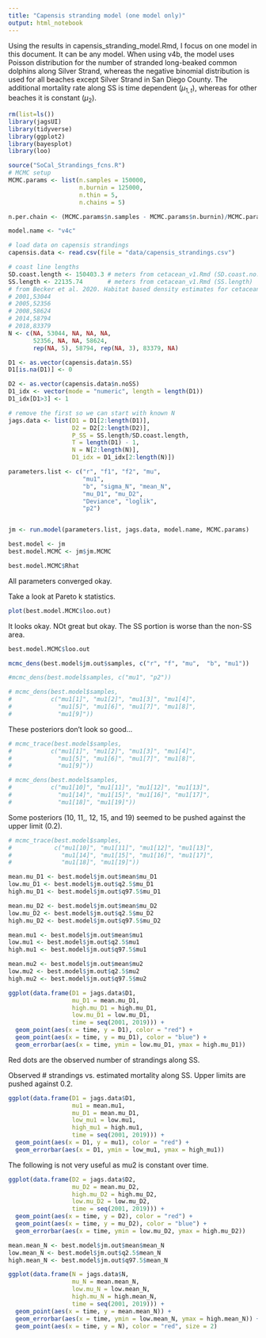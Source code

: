 ```yaml
---
title: "Capensis stranding model (one model only)"
output: html_notebook
---
```


Using the results in capensis_stranding_model.Rmd, I focus on one model in this document. It can be any model. When using v4b, the model uses Poisson distribution for the number of stranded long-beaked common dolphins along Silver Strand, whereas the negative binomial distribution is used for all beaches except Silver Strand in San Diego County. The additional mortality rate along SS is time dependent ($\mu_{1,t}$), whereas for other beaches it is constant ($\mu_2$).


```r
rm(list=ls())
library(jagsUI)
library(tidyverse)
library(ggplot2)
library(bayesplot)
library(loo)

source("SoCal_Strandings_fcns.R")
# MCMC setup
MCMC.params <- list(n.samples = 150000,
                    n.burnin = 125000,
                    n.thin = 5,
                    n.chains = 5)

n.per.chain <- (MCMC.params$n.samples - MCMC.params$n.burnin)/MCMC.params$n.thin

model.name <- "v4c"

# load data on capensis strandings
capensis.data <- read.csv(file = "data/capensis_strandings.csv")

# coast line lengths
SD.coast.length <- 150403.3 # meters from cetacean_v1.Rmd (SD.coast.no.MB.SDB.length)
SS.length <- 22135.74       # meters from cetacean_v1.Rmd (SS.length)
# from Becker et al. 2020. Habitat based density estimates for cetaceans in CA current ecosystem.
# 2001,53044
# 2005,52356
# 2008,58624
# 2014,58794
# 2018,83379
N <- c(NA, 53044, NA, NA, NA,
       52356, NA, NA, 58624,
       rep(NA, 5), 58794, rep(NA, 3), 83379, NA)

D1 <- as.vector(capensis.data$n.SS)
D1[is.na(D1)] <- 0

D2 <- as.vector(capensis.data$n.noSS)
D1_idx <- vector(mode = "numeric", length = length(D1))
D1_idx[D1>3] <- 1

# remove the first so we can start with known N
jags.data <- list(D1 = D1[2:length(D1)],
                  D2 = D2[2:length(D2)],
                  P_SS = SS.length/SD.coast.length,
                  T = length(D1) - 1,
                  N = N[2:length(N)],
                  D1_idx = D1_idx[2:length(N)])

parameters.list <- c("r", "f1", "f2", "mu", 
                     "mu1",  
                     "b", "sigma_N", "mean_N",
                     "mu_D1", "mu_D2", 
                     "Deviance", "loglik",
                     "p2")


jm <- run.model(parameters.list, jags.data, model.name, MCMC.params)


```



```r
best.model <- jm
best.model.MCMC <- jm$jm.MCMC

best.model.MCMC$Rhat
```

All parameters converged okay.

Take a look at Pareto k statistics.

```r
plot(best.model.MCMC$loo.out)

```

It looks okay. NOt great but okay. The SS portion is worse than the non-SS area.

```r
best.model.MCMC$loo.out
```


```r
mcmc_dens(best.model$jm.out$samples, c("r", "f", "mu",  "b", "mu1"))
```


```r
#mcmc_dens(best.model$samples, c("mu1", "p2"))
```



```r
# mcmc_dens(best.model$samples, 
#           c("mu1[1]", "mu1[2]", "mu1[3]", "mu1[4]",
#             "mu1[5]", "mu1[6]", "mu1[7]", "mu1[8]",
#             "mu1[9]"))
```

These posteriors don't look so good...


```r
# mcmc_trace(best.model$samples, 
#           c("mu1[1]", "mu1[2]", "mu1[3]", "mu1[4]",
#             "mu1[5]", "mu1[6]", "mu1[7]", "mu1[8]",
#             "mu1[9]"))
```

```r
# mcmc_dens(best.model$samples, 
#           c("mu1[10]", "mu1[11]", "mu1[12]", "mu1[13]",
#             "mu1[14]", "mu1[15]", "mu1[16]", "mu1[17]",
#             "mu1[18]", "mu1[19]"))
```

Some posteriors (10, 11,, 12, 15, and 19) seemed to be pushed against the upper limit (0.2). 

```r
# mcmc_trace(best.model$samples, 
#            c("mu1[10]", "mu1[11]", "mu1[12]", "mu1[13]",
#              "mu1[14]", "mu1[15]", "mu1[16]", "mu1[17]",
#              "mu1[18]", "mu1[19]"))
```



```r

mean.mu_D1 <- best.model$jm.out$mean$mu_D1
low.mu_D1 <- best.model$jm.out$q2.5$mu_D1
high.mu_D1 <- best.model$jm.out$q97.5$mu_D1

mean.mu_D2 <- best.model$jm.out$mean$mu_D2
low.mu_D2 <- best.model$jm.out$q2.5$mu_D2
high.mu_D2 <- best.model$jm.out$q97.5$mu_D2

mean.mu1 <- best.model$jm.out$mean$mu1
low.mu1 <- best.model$jm.out$q2.5$mu1
high.mu1 <- best.model$jm.out$q97.5$mu1

mean.mu2 <- best.model$jm.out$mean$mu2
low.mu2 <- best.model$jm.out$q2.5$mu2
high.mu2 <- best.model$jm.out$q97.5$mu2

ggplot(data.frame(D1 = jags.data$D1, 
                  mu_D1 = mean.mu_D1,
                  high.mu_D1 = high.mu_D1,
                  low.mu_D1 = low.mu_D1,
                  time = seq(2001, 2019))) +
  geom_point(aes(x = time, y = D1), color = "red") +
  geom_point(aes(x = time, y = mu_D1), color = "blue") +
  geom_errorbar(aes(x = time, ymin = low.mu_D1, ymax = high.mu_D1))

```

Red dots are the observed number of strandings along SS.


Observed # strandings vs. estimated mortality along SS. Upper limits are pushed against 0.2. 

```r
ggplot(data.frame(D1 = jags.data$D1, 
                  mu1 = mean.mu1, 
                  mu_D1 = mean.mu_D1, 
                  low_mu1 = low.mu1,
                  high_mu1 = high.mu1,
                  time = seq(2001, 2019))) +
  geom_point(aes(x = D1, y = mu1), color = "red") +
  geom_errorbar(aes(x = D1, ymin = low_mu1, ymax = high_mu1))


```

The following is not very useful as mu2 is constant over time. 

<!-- ```{r} -->
<!-- ggplot(data.frame(D2 = jags.data$D2,  -->
<!--                   mu2 = mean.mu2,  -->
<!--                   mu_D2 = mean.mu_D2,  -->
<!--                   low_mu2 = low.mu2, -->
<!--                   high_mu2 = high.mu2, -->
<!--                   time = seq(2001, 2019))) + -->
<!--   geom_point(aes(x = D2, y = mu2), color = "red") + -->
<!--   geom_errorbar(aes(x = D2, ymin = low_mu2, ymax = high_mu2)) -->

<!-- ``` -->


```r

ggplot(data.frame(D2 = jags.data$D2, 
                  mu_D2 = mean.mu_D2,
                  high.mu_D2 = high.mu_D2,
                  low.mu_D2 = low.mu_D2,
                  time = seq(2001, 2019))) +
  geom_point(aes(x = time, y = D2), color = "red") +
  geom_point(aes(x = time, y = mu_D2), color = "blue") +
  geom_errorbar(aes(x = time, ymin = low.mu_D2, ymax = high.mu_D2))

```

```r
mean.mean_N <- best.model$jm.out$mean$mean_N
low.mean_N <- best.model$jm.out$q2.5$mean_N
high.mean_N <- best.model$jm.out$q97.5$mean_N

ggplot(data.frame(N = jags.data$N, 
                  mu_N = mean.mean_N, 
                  low.mu_N = low.mean_N,
                  high.mu_N = high.mean_N,
                  time = seq(2001, 2019))) +
  geom_point(aes(x = time, y = mean.mean_N)) +
  geom_errorbar(aes(x = time, ymin = low.mean_N, ymax = high.mean_N)) + 
  geom_point(aes(x = time, y = N), color = "red", size = 2)

```
